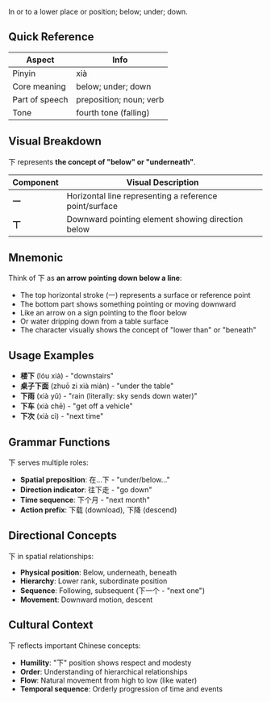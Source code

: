 In or to a lower place or position; below; under; down.

## Quick Reference

| Aspect         | Info                    |
| -------------- | ----------------------- |
| Pinyin         | xià                     |
| Core meaning   | below; under; down      |
| Part of speech | preposition; noun; verb |
| Tone           | fourth tone (falling)   |

## Visual Breakdown

下 represents **the concept of "below" or "underneath"**.

| Component | Visual Description                                     |
| --------- | ------------------------------------------------------ |
| **一**    | Horizontal line representing a reference point/surface |
| **丅**    | Downward pointing element showing direction below      |

## Mnemonic

Think of 下 as **an arrow pointing down below a line**:

- The top horizontal stroke (一) represents a surface or reference point
- The bottom part shows something pointing or moving downward
- Like an arrow on a sign pointing to the floor below
- Or water dripping down from a table surface
- The character visually shows the concept of "lower than" or "beneath"

## Usage Examples

- **楼下** (lóu xià) - "downstairs"
- **桌子下面** (zhuō zi xià miàn) - "under the table"
- **下雨** (xià yǔ) - "rain (literally: sky sends down water)"
- **下车** (xià chē) - "get off a vehicle"
- **下次** (xià cì) - "next time"

## Grammar Functions

下 serves multiple roles:

- **Spatial preposition**: 在...下 - "under/below..."
- **Direction indicator**: 往下走 - "go down"
- **Time sequence**: 下个月 - "next month"
- **Action prefix**: 下载 (download), 下降 (descend)

## Directional Concepts

下 in spatial relationships:

- **Physical position**: Below, underneath, beneath
- **Hierarchy**: Lower rank, subordinate position
- **Sequence**: Following, subsequent (下一个 - "next one")
- **Movement**: Downward motion, descent

## Cultural Context

下 reflects important Chinese concepts:

- **Humility**: "下" position shows respect and modesty
- **Order**: Understanding of hierarchical relationships
- **Flow**: Natural movement from high to low (like water)
- **Temporal sequence**: Orderly progression of time and events
